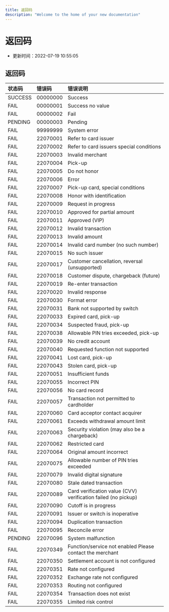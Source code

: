 ```yaml
---
title: 返回码   
description: "Welcome to the home of your new documentation"
---
```


# 返回码
* 更新时间：2022-07-19 10:55:05

## 返回码
| 状态码 | 错误码 | 错误说明 | 
| :-----| :---- | :---- | 
|SUCCESS|00000000|Success|
|FAIL|00000001|Success no value|
|FAIL|00000002|Fail|
|PENDING|00000003|Pending|
|FAIL|99999999|System error|
|FAIL|22070001|Refer to card issuer|
|FAIL|22070002|Refer to card issuers special conditions|
|FAIL|22070003|Invalid merchant|
|FAIL|22070004|Pick-up|
|FAIL|22070005|Do not honor|
|FAIL|22070006|Error|
|FAIL|22070007|Pick-up card, special conditions|
|FAIL|22070008|Honor with identification|
|FAIL|22070009|Request in progress|
|FAIL|22070010|Approved for partial amount|
|FAIL|22070011|Approved (VIP)|
|FAIL|22070012|Invalid transaction|
|FAIL|22070013|Invalid amount|
|FAIL|22070014|Invalid card number (no such number)|
|FAIL|22070015|No such issuer|
|FAIL|22070017|Customer cancellation, reversal (unsupported)|
|FAIL|22070018|Customer dispute, chargeback (future)|
|FAIL|22070019|Re-enter transaction|
|FAIL|22070020|Invalid response|
|FAIL|22070030|Format error|
|FAIL|22070031|Bank not supported by switch|
|FAIL|22070033|Expired card, pick-up|
|FAIL|22070034|Suspected fraud, pick-up|
|FAIL|22070038|Allowable PIN tries exceeded, pick-up|
|FAIL|22070039|No credit account|
|FAIL|22070040|Requested function not supported|
|FAIL|22070041|Lost card, pick-up|
|FAIL|22070043|Stolen card, pick-up|
|FAIL|22070051|Insufficient funds|
|FAIL|22070055|Incorrect PIN|
|FAIL|22070056|No card record|
|FAIL|22070057|Transaction not permitted to cardholder|
|FAIL|22070060|Card acceptor contact acquirer|
|FAIL|22070061|Exceeds withdrawal amount limit|
|FAIL|22070063|Security violation (may also be a chargeback)|
|FAIL|22070062|Restricted card|
|FAIL|22070064|Original amount incorrect|
|FAIL|22070075|Allowable number of PIN tries exceeded|
|FAIL|22070079|Invalid digital signature|
|FAIL|22070080|Stale dated transaction|
|FAIL|22070089|Card verification value (CVV) verification failed (no pickup)|
|FAIL|22070090|Cutoff is in progress|
|FAIL|22070091|Issuer or switch is inoperative|
|FAIL|22070094|Duplication transaction|
|FAIL|22070095|Reconcile error|
|PENDING|22070096|System malfunction|
|FAIL|22070349|Function/service not enabled Please contact the merchant|
|FAIL|22070350|Settlement account is not configured|
|FAIL|22070351|Rate not configured|
|FAIL|22070352|Exchange rate not configured|
|FAIL|22070353|Routing not configured|
|FAIL|22070354|Transaction does not exist|
|FAIL|22070355|Limited risk control|







